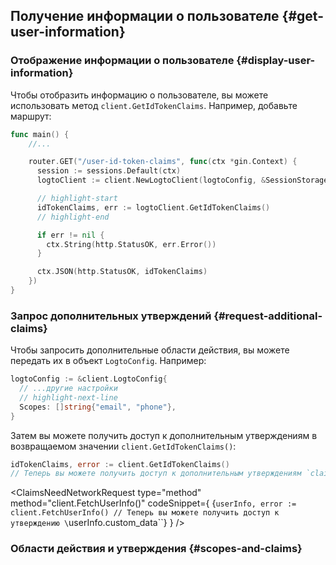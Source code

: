 

## Получение информации о пользователе \{#get-user-information}

### Отображение информации о пользователе \{#display-user-information}

Чтобы отобразить информацию о пользователе, вы можете использовать метод `client.GetIdTokenClaims`. Например, добавьте маршрут:

```go title="main.go"
func main() {
    //...

    router.GET("/user-id-token-claims", func(ctx *gin.Context) {
      session := sessions.Default(ctx)
      logtoClient := client.NewLogtoClient(logtoConfig, &SessionStorage{session: session})

      // highlight-start
      idTokenClaims, err := logtoClient.GetIdTokenClaims()
      // highlight-end

      if err != nil {
        ctx.String(http.StatusOK, err.Error())
      }

      ctx.JSON(http.StatusOK, idTokenClaims)
    })
}
```

### Запрос дополнительных утверждений \{#request-additional-claims}

<FindUserInfoMissing method="client.GetIdTokenClaims()" />

<ScopesAndClaimsIntroduction />

Чтобы запросить дополнительные области действия, вы можете передать их в объект `LogtoConfig`. Например:

```go title="main.go"
logtoConfig := &client.LogtoConfig{
  // ...другие настройки
  // highlight-next-line
  Scopes: []string{"email", "phone"},
}
```

Затем вы можете получить доступ к дополнительным утверждениям в возвращаемом значении `client.GetIdTokenClaims()`:

```go
idTokenClaims, error := client.GetIdTokenClaims()
// Теперь вы можете получить доступ к дополнительным утверждениям `claims.email`, `claims.phone` и т.д.
```

<ClaimsNeedNetworkRequest
  type="method"
  method="client.FetchUserInfo()"
  codeSnippet={
    <CodeBlock language="go">{`userInfo, error := client.FetchUserInfo()
// Теперь вы можете получить доступ к утверждению \`userInfo.custom_data\``}</CodeBlock>
  }
/>

### Области действия и утверждения \{#scopes-and-claims}

<ScopesAndClaims />
